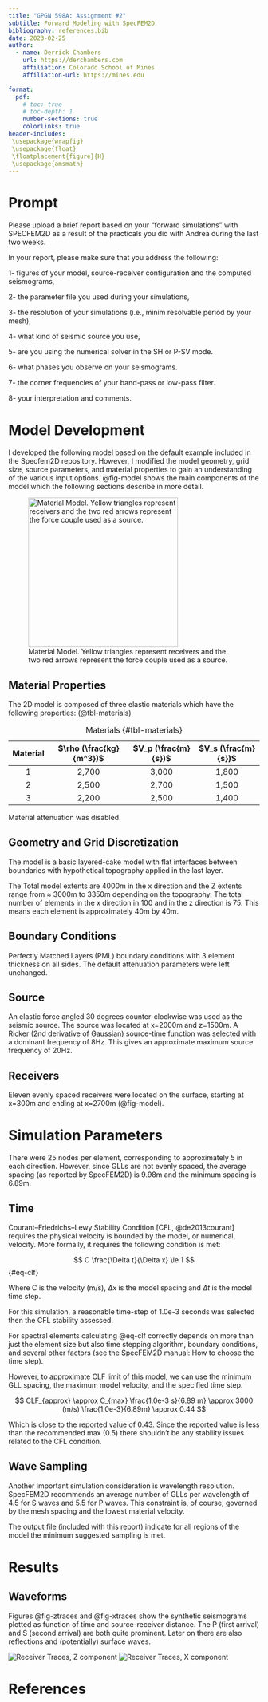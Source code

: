```yaml
---
title: "GPGN 598A: Assignment #2"
subtitle: Forward Modeling with SpecFEM2D
bibliography: references.bib
date: 2023-02-25
author:
  - name: Derrick Chambers
    url: https://derchambers.com
    affiliation: Colorado School of Mines
    affiliation-url: https://mines.edu

format:
  pdf:
    # toc: true
    # toc-depth: 1
    number-sections: true
    colorlinks: true
header-includes:
 \usepackage{wrapfig}
 \usepackage{float}
 \floatplacement{figure}{H}
 \usepackage{amsmath}
---
```


# Prompt

Please upload a brief report based on your "forward simulations" with SPECFEM2D as a result of the practicals
you did with Andrea during the last two weeks.

In your report, please make sure that you address the following:

1- figures of your model, source-receiver configuration and the computed seismograms,

2- the parameter file you used during your simulations,

3- the resolution of your simulations (i.e., minim resolvable period by your mesh),

4- what kind of seismic source you use,

5- are you using the numerical solver in the SH or P-SV mode.

6- what phases you observe on your seismograms.

7- the corner frequencies of your band-pass or low-pass filter.

8- your interpretation and comments.

# Model Development

I developed the following model based on the default example included in
the Specfem2D repository. However, I modified the model geometry, grid size, 
source parameters, and material properties to gain an understanding of the 
various input options. @fig-model shows the main components of the model
which the following sections describe in more detail.

![Material Model. Yellow triangles represent receivers and the two red arrows 
represent the force couple used as a source.](model.png){#fig-model width=300}
 

## Material Properties

The 2D model is composed of three elastic materials which have the following properties: (@tbl-materials) 

| Material  | $\rho (\frac{kg}{m^3})$ | $V_p (\frac{m}{s})$ | $V_s (\frac{m}{s})$ |
|:---------:|:-----------------------:|:-------------------:|:-------------------:|
|     1     |          2,700          |        3,000        |        1,800        |
|     2     |          2,500          |        2,700        |        1,500        |
|     3     |          2,200          |        2,500        |        1,400        |

: Materials {#tbl-materials}

Material attenuation was disabled.

## Geometry and Grid Discretization

The model is a basic layered-cake model with flat interfaces between boundaries
with hypothetical topography applied in the last layer. 

The Total model extents are 4000m in the x direction and the Z extents
range from $\approx$ 3000m to 3350m depending on the topography. The total number
of elements in the x direction in 100 and in the z direction is 75. This means
each element is approximately 40m by 40m. 

## Boundary Conditions

Perfectly Matched Layers (PML) boundary conditions with 3 element thickness on all
sides. The default attenuation parameters were left unchanged.

## Source

An elastic force angled 30 degrees counter-clockwise was used as the seismic source.
The source was located at x=2000m and z=1500m. A Ricker (2nd derivative of Gaussian)
source-time function was selected with a dominant frequency of 8Hz. This gives an
approximate maximum source frequency of 20Hz.

## Receivers

Eleven evenly spaced receivers were located on the surface, starting at x=300m
and ending at x=2700m (@fig-model).

# Simulation Parameters

There were 25 nodes per element, corresponding to approximately 5 in each
direction. However, since GLLs are not evenly spaced, the average spacing
(as reported by SpecFEM2D) is  9.98m and the minimum spacing is 6.89m. 

## Time

Courant–Friedrichs–Lewy Stability Condition [CFL, @de2013courant] requires the
physical velocity is bounded by the model, or numerical, velocity. More formally,
it requires the following condition is met:

$$
C \frac{\Delta t}{\Delta x} \le 1
$${#eq-clf}

Where C is the velocity (m/s), $\Delta x$ is the model spacing and $\Delta t$
is the model time step. 

For this simulation, a reasonable time-step of 1.0e-3 seconds was selected
then the CFL stability assessed.

For spectral elements calculating @eq-clf correctly depends on more than just
the element size but also time stepping algorithm, boundary conditions, and several
other factors (see the SpecFEM2D manual: How to choose the time step).

However, to approximate CLF limit of this model, we can use the minimum GLL spacing,
the maximum model velocity, and the specified time step.

$$
CLF_{approx} \approx C_{max}  \frac{1.0e-3 s}{6.89 m} \approx  3000 (m/s) \frac{1.0e-3}{6.89m} 
\approx 0.44
$$

Which is close to the reported value of 0.43. Since the reported value is
less than the recommended max (0.5) there shouldn't be any stability issues 
related to the CFL condition.

## Wave Sampling

Another important simulation consideration is wavelength resolution. SpecFEM2D
recommends an average number of GLLs per wavelength of 4.5 for S waves and
5.5 for P waves. This constraint is, of course, governed by the mesh spacing
and the lowest material velocity. 

The output file (included with this report) indicate for all regions of the
model the minimum suggested sampling is met.


# Results

## Waveforms

Figures @fig-ztraces and @fig-xtraces show the synthetic seismograms plotted as 
function of time and source-receiver distance. The P (first arrival) and S (second arrival)
are both quite prominent. Later on there are also reflections and (potentially) surface waves.

![Receiver Traces, Z component](OUTPUT_FILES/z_trace_plot.png){#fig-ztraces}
![Receiver Traces, X component](OUTPUT_FILES/z_trace_plot.png){#fig-xtraces}








# References

